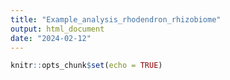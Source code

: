 ```yaml
---
title: "Example_analysis_rhodendron_rhizobiome"
output: html_document
date: "2024-02-12"
---
```


```r
knitr::opts_chunk$set(echo = TRUE)
```

